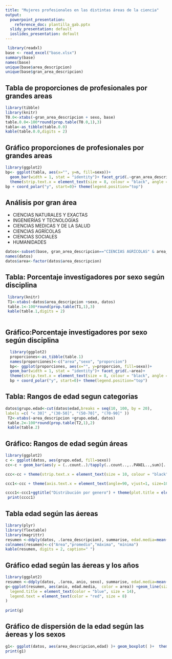 ---
title: "Mujeres profesionales en las distintas áreas de la ciencia"
output:
  powerpoint_presentation:
    reference_doc: plantilla_gab.pptx
  slidy_presentation: default
  ioslides_presentation: default
---

```{r include=FALSE}
 library(readxl)
base <- read_excel("base.xlsx")
summary(base)
names(base)
unique(base$area_descripcion)
unique(base$gran_area_descripcion)
```

## Tabla de proporciones de profesionales por grandes areas

```{r echo=FALSE, fig.height=5, fig.width=10, message=FALSE, warning=FALSE, paged.print=FALSE}
library(tibble) 
library(knitr)
T0.0<-xtabs(~gran_area_descripcion + sexo, base)
table.0.0<-100*round(prop.table(T0.0,1),3)
tabla<-as_tibble(table.0.0)
kable(table.0.0,digits = 2) 

```

## Gráfico proporciones de profesionales por grandes areas
 
```{r echo=FALSE,  fig.height=5, fig.width=10,message=FALSE, warning=FALSE, paged.print=FALSE}
library(ggplot2)
bp<- ggplot(tabla, aes(x="", y=n, fill=sexo))+ 
  geom_bar(width = 1, stat = "identity")+ facet_grid(.~gran_area_descripcion)+
  theme(strip.text.x = element_text(size = 8, colour = "black", angle = 60)) 
bp + coord_polar("y", start=0)+ theme(legend.position="top")
```

## Análisis por gran área

- CIENCIAS NATURALES Y EXACTAS
- INGENIERÍAS Y TECNOLOGÍAS
- CIENCIAS MEDICAS Y DE LA SALUD
- CIENCIAS AGRÍCOLAS
- CIENCIAS SOCIALES
- HUMANIDADES


```{r message=FALSE, warning=FALSE, include=FALSE, paged.print=FALSE}
datos<-subset(base, gran_area_descripcion=="CIENCIAS AGRÍCOLAS" & area_descripcion!="SIN DATOS" & edad>0)
names(datos)
datos$area<-factor(datos$area_descripcion)
```


## Tabla: Porcentaje investigadores por sexo según disciplina
 
```{r echo=FALSE, message=FALSE, warning=FALSE}
 library(knitr)
 T1<-xtabs(~datos$area_descripcion +sexo, datos)
 table.1<-100*round(prop.table(T1,1),3)
 kable(table.1,digits = 2) 
 
```
  
## Gráfico:Porcentaje investigadores por sexo según disciplina 

```{r echo=FALSE, fig.height=5, fig.width=10, message=FALSE, warning=FALSE}
  library(ggplot2) 
  proporciones<-as_tibble(table.1) 
  names(proporciones)<-c("area","sexo", "proporcion") 
  bp<- ggplot(proporciones, aes(x="", y=proporcion, fill=sexo))+ 
  geom_bar(width = 1, stat = "identity")+ facet_grid(.~area)+
  theme(strip.text.x = element_text(size = 8, colour = "black", angle = 60)) 
  bp + coord_polar("y", start=0)+ theme(legend.position="top") 
```

## Tabla: Rangos de edad segun categorias

```{r echo=FALSE, fig.height=5, fig.width=10, message=FALSE, warning=FALSE}
datos$grupo.edad<-cut(datos$edad,breaks = seq(10, 100, by = 20), 
labels =c( "< 30]" ,"(30-50]", "(50-70]", "(70-90]" ))
 T2<-xtabs(~area_descripcion +grupo.edad, datos)
 table.2<-100*round(prop.table(T2,1),2)
 kable(table.2)
```
 
## Gráfico: Rangos de edad según áreas

```{r echo=FALSE,fig.height=5, fig.width=10,  message=FALSE, warning=FALSE}
library(ggplot2)
c <- ggplot(datos, aes(grupo.edad, fill=sexo))
cc<-c + geom_bar(aes(y = (..count..)/tapply(..count..,..PANEL..,sum)[..PANEL..]))  + facet_grid(.~area_descripcion  )

ccc<-cc + theme(strip.text.x = element_text(size = 10, colour = "black", angle = 60))

ccc1<-ccc + theme(axis.text.x = element_text(angle=90, vjust=1, size=10))+ theme(legend.position="top")

cccc1<-ccc1+ggtitle("Distribución por genero") + theme(plot.title = element_text(lineheight=.8, face="bold",colour="black"))+ ylab("proporcion")
 print(cccc1)
```

## Tabla edad según las áereas 
 
```{r echo=FALSE, message=FALSE, warning=FALSE}
library(plyr)
library(flextable)
library(magrittr)
resumen <-ddply(datos, .(area_descripcion), summarise, edad.media=mean(edad, na.rm = TRUE), maximo=max(edad, na.rm = TRUE),minimo=min(edad, na.rm = TRUE))
colnames(resumen)<-c("Area","promedio","máxima", "mínima")
kable(resumen, digits = 2, caption=" ")
```

## Gráfico edad según las áereas y los años
 
```{r echo=FALSE, fig.height=5, fig.width=10}
library(ggplot2)
resumen <-ddply(datos, .(area, anio, sexo), summarise, edad.media=mean(edad, na.rm = TRUE), maximo=max(edad, na.rm = TRUE),minimo=min(edad, na.rm = TRUE))
g<-ggplot(resumen, aes(anio, edad.media,  color = area)) +geom_line(size=1)+ geom_point()+ facet_grid(.~sexo) + theme(
  legend.title = element_text(color = "blue", size = 14),
  legend.text = element_text(color = "red", size = 8)
)
 
print(g)

```

## Gráfico de dispersión de la edad según las áereas y los sexos

```{r echo=FALSE}
g1<- ggplot(datos, aes(area_descripcion,edad) )+ geom_boxplot( )+  theme(axis.text.x = element_text(angle=90, vjust=1,  size=8))+facet_grid(.~sexo)+coord_flip()+  theme_bw()
print(g1)
```


